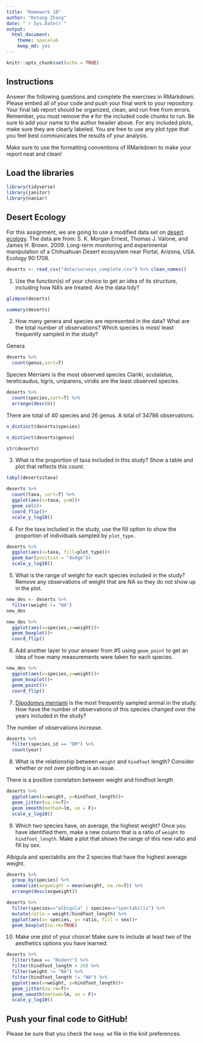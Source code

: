 ```yaml
---
title: "Homework 10"
author: "Ketong Zhang"
date: "`r Sys.Date()`"
output:
  html_document: 
    theme: spacelab
    keep_md: yes
---
```


```r
knitr::opts_chunk$set(echo = TRUE)
```

## Instructions
Answer the following questions and complete the exercises in RMarkdown. Please embed all of your code and push your final work to your repository. Your final lab report should be organized, clean, and run free from errors. Remember, you must remove the `#` for the included code chunks to run. Be sure to add your name to the author header above. For any included plots, make sure they are clearly labeled. You are free to use any plot type that you feel best communicates the results of your analysis.  

Make sure to use the formatting conventions of RMarkdown to make your report neat and clean!  

## Load the libraries
```r
library(tidyverse)
library(janitor)
library(naniar)
``` 

## Desert Ecology
For this assignment, we are going to use a modified data set on [desert ecology](http://esapubs.org/archive/ecol/E090/118/). The data are from: S. K. Morgan Ernest, Thomas J. Valone, and James H. Brown. 2009. Long-term monitoring and experimental manipulation of a Chihuahuan Desert ecosystem near Portal, Arizona, USA. Ecology 90:1708.
```r
deserts <- read_csv("data/surveys_complete.csv") %>% clean_names()
```

1. Use the function(s) of your choice to get an idea of its structure, including how NA's are treated. Are the data tidy?  
```r
glimpse(deserts)
```
```r
summary(deserts)
```


2. How many genera and species are represented in the data? What are the total number of observations? Which species is most/ least frequently sampled in the study?

Genera
```r
deserts %>% 
  count(genus,sort=T)
```
Species
Merriami is the most observed species
Clariki, scutalatus, tereticaudus, tigris, uniparens, viridis are the least observed species.
```r
deserts %>% 
  count(species,sort=T) %>% 
  arrange(desc(n))
```
There are total of 40 species and 26 genus.  A total of 34786 observations.
```r
n_distinct(deserts$species)
```

```r
n_distinct(deserts$genus)
```

```r
str(deserts)
```

3. What is the proportion of taxa included in this study? Show a table and plot that reflects this count.
```r
tabyl(deserts$taxa)
```

```r
deserts %>% 
  count(taxa, sort=T) %>% 
  ggplot(aes(x=taxa, y=n))+
  geom_col()+
  coord_flip()+
  scale_y_log10()
```

4. For the taxa included in the study, use the fill option to show the proportion of individuals sampled by `plot_type.`
```r
deserts %>% 
  ggplot(aes(x=taxa, fill=plot_type))+
  geom_bar(position = "dodge")+
  scale_y_log10()
```

5. What is the range of weight for each species included in the study? Remove any observations of weight that are NA so they do not show up in the plot.
```r
new_des <- deserts %>% 
  filter(weight != "NA")
new_des
```

```r
new_des %>% 
  ggplot(aes(x=species,y=weight))+
  geom_boxplot()+
  coord_flip()
```

6. Add another layer to your answer from #5 using `geom_point` to get an idea of how many measurements were taken for each species.

```r
new_des %>% 
  ggplot(aes(x=species,y=weight))+
  geom_boxplot()+
  geom_point()+
  coord_flip()
```


7. [Dipodomys merriami](https://en.wikipedia.org/wiki/Merriam's_kangaroo_rat) is the most frequently sampled animal in the study. How have the number of observations of this species changed over the years included in the study?

The number of observations increase.
```r
deserts %>% 
  filter(species_id == "DM") %>% 
  count(year)
```


8. What is the relationship between `weight` and `hindfoot` length? Consider whether or not over plotting is an issue.

There is a positive correlation between weight and hindfoot length 
```r
deserts %>% 
  ggplot(aes(x=weight, y=hindfoot_length))+
  geom_jitter(na.rm=T)+ 
  geom_smooth(method=lm, se = F)+
  scale_y_log10()
```


9. Which two species have, on average, the highest weight? Once you have identified them, make a new column that is a ratio of `weight` to `hindfoot_length`. Make a plot that shows the range of this new ratio and fill by sex.

Albigula and spectabilis are the 2 species that have the highest average weight.
```r
deserts %>% 
  group_by(species) %>% 
  summarize(avgweight = mean(weight, na.rm=T)) %>% 
  arrange(desc(avgweight))
```

```r
deserts %>% 
  filter(species=="albigula" | species=="spectabilis") %>%
  mutate(ratio = weight/hindfoot_length) %>% 
  ggplot(aes(x= species, y= ratio, fill = sex))+
  geom_boxplot(na.rm=TRUE)
```

10. Make one plot of your choice! Make sure to include at least two of the aesthetics options you have learned.
```r
deserts %>% 
  filter(taxa == "Rodent") %>% 
  filter(hindfoot_length > 20) %>% 
  filter(weight != "NA") %>% 
  filter(hindfoot_length != "NA") %>% 
  ggplot(aes(x=weight, y=hindfoot_length))+
  geom_jitter(na.rm=T)+ 
  geom_smooth(method=lm, se = F)+
  scale_y_log10()
```


## Push your final code to GitHub!
Please be sure that you check the `keep md` file in the knit preferences. 
